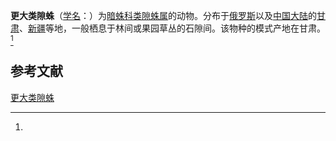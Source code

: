 {{Speciesbox
| name = 更大类隙蛛
| status = 
| status_system = 
| image = 
| genus = Paracoelotes
| species = major
| authority = (Kronebrg, 1875)<ref name='id14137'>{{cite web| url =http://www.bioinfo.cn/db05/BjdwSpecies.php?action=view&id=14137| title =更大类隙蛛| work =《中国动物物种编目数据库》| publisher =中国科学院微生物研究所| author =中国科学院动物研究所| accessdate =2009-04-28| deadurl =yes| archiveurl =https://web.archive.org/web/20160305053821/http://www.bioinfo.cn/db05/BjdwSpecies.php?action=view&id=14137| archivedate =2016-03-05}}</ref>
}}

'''更大类隙蛛'''（[[学名|学名]]：{{lang|la|''Paracoelotes major''}}）为[[暗蛛科|暗蛛科]][[类隙蛛属|类隙蛛属]]的动物。分布于[[俄罗斯|俄罗斯]]以及[[中国大陆|中国大陆]]的[[甘肃|甘肃]]、[[新疆|新疆]]等地，一般栖息于林间或果园草丛的石隙间。该物种的模式产地在甘肃。<ref name='id14137'/>

== 参考文献 ==
{{reflist}}

{{Wikispecies|Paracoelotes major}}

[[Category:类隙蛛属|更大类隙蛛]]


{{蜘蛛小作品}}
